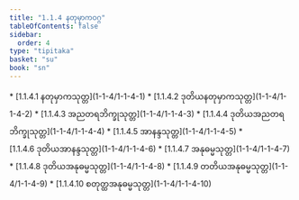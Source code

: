 ```yaml
---
title: "1.1.4 နတုမှာကဝဂ္ဂ"
tableOfContents: false
sidebar:
  order: 4
type: "tipitaka"
basket: "su"
book: "sn"
---
```



<DynamicBreadcrumb />



<TableOfContents book="sn" section="1.1.4">
* [1.1.4.1 နတုမှာကသုတ္တ](1-1-4/1-1-4-1)
* [1.1.4.2 ဒုတိယနတုမှာကသုတ္တ](1-1-4/1-1-4-2)
* [1.1.4.3 အညတရဘိက္ခုသုတ္တ](1-1-4/1-1-4-3)
* [1.1.4.4 ဒုတိယအညတရဘိက္ခုသုတ္တ](1-1-4/1-1-4-4)
* [1.1.4.5 အာနန္ဒသုတ္တ](1-1-4/1-1-4-5)
* [1.1.4.6 ဒုတိယအာနန္ဒသုတ္တ](1-1-4/1-1-4-6)
* [1.1.4.7 အနုဓမ္မသုတ္တ](1-1-4/1-1-4-7)
* [1.1.4.8 ဒုတိယအနုဓမ္မသုတ္တ](1-1-4/1-1-4-8)
* [1.1.4.9 တတိယအနုဓမ္မသုတ္တ](1-1-4/1-1-4-9)
* [1.1.4.10 စတုတ္ထအနုဓမ္မသုတ္တ](1-1-4/1-1-4-10)
</TableOfContents>